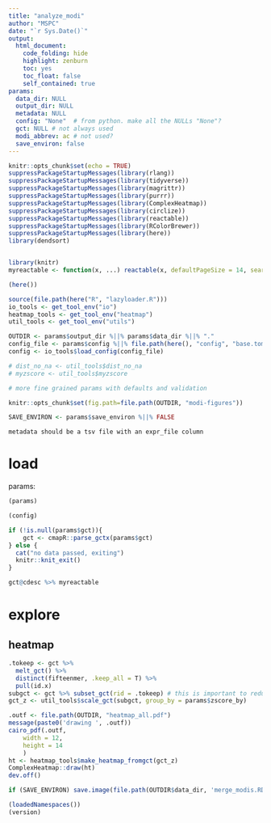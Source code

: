 ```yaml
---
title: "analyze_modi"
author: "MSPC"
date: "`r Sys.Date()`"
output:
  html_document:
    code_folding: hide
    highlight: zenburn
    toc: yes
    toc_float: false
    self_contained: true
params:
  data_dir: NULL
  output_dir: NULL
  metadata: NULL
  config: "None"  # from python. make all the NULLs "None"?
  gct: NULL # not always used
  modi_abbrev: ac # not used?
  save_environ: false
---
```


<style type="text/css">
.main-container {
  max-width: 100% !important;
  margin: auto;
}
</style>

```r
knitr::opts_chunk$set(echo = TRUE)
suppressPackageStartupMessages(library(rlang))
suppressPackageStartupMessages(library(tidyverse))
suppressPackageStartupMessages(library(magrittr))
suppressPackageStartupMessages(library(purrr))
suppressPackageStartupMessages(library(ComplexHeatmap))
suppressPackageStartupMessages(library(circlize))
suppressPackageStartupMessages(library(reactable))
suppressPackageStartupMessages(library(RColorBrewer))
suppressPackageStartupMessages(library(here))
library(dendsort)


library(knitr)
myreactable <- function(x, ...) reactable(x, defaultPageSize = 14, searchable = T, compact = T, resizable=T, sortable = T, filterable = T, ...)

(here())

source(file.path(here("R", "lazyloader.R")))
io_tools <- get_tool_env("io")
heatmap_tools <- get_tool_env("heatmap")
util_tools <- get_tool_env("utils")

OUTDIR <- params$output_dir %||% params$data_dir %||% "."
config_file <- params$config %||% file.path(here(), "config", "base.toml")
config <- io_tools$load_config(config_file)

# dist_no_na <- util_tools$dist_no_na
# myzscore <- util_tools$myzscore

# more fine grained params with defaults and validation

knitr::opts_chunk$set(fig.path=file.path(OUTDIR, "modi-figures"))

SAVE_ENVIRON <- params$save_environ %||% FALSE

```

```
metadata should be a tsv file with an expr_file column
```

# load

params:
```r
(params)
```

```r
(config)
```


```r

if (!is.null(params$gct)){
    gct <- cmapR::parse_gctx(params$gct)
} else {
  cat("no data passed, exiting")
  knitr::knit_exit()
}

```

```r
gct@cdesc %>% myreactable
```

# explore

## heatmap

```r
.tokeep <- gct %>%
  melt_gct() %>%
  distinct(fifteenmer, .keep_all = T) %>%
  pull(id.x)
subgct <- gct %>% subset_gct(rid = .tokeep) # this is important to reduce redundancy, can be looked up later from other file
gct_z <- util_tools$scale_gct(subgct, group_by = params$zscore_by)

.outf <- file.path(OUTDIR, "heatmap_all.pdf")
message(paste0('drawing ', .outf))
cairo_pdf(.outf,
    width = 12, 
    height = 14
    )
ht <- heatmap_tools$make_heatmap_fromgct(gct_z)
ComplexHeatmap::draw(ht)
dev.off()

```

```r
if (SAVE_ENVIRON) save.image(file.path(OUTDIR$data_dir, 'merge_modis.RData'))

(loadedNamespaces())
(version)

```
